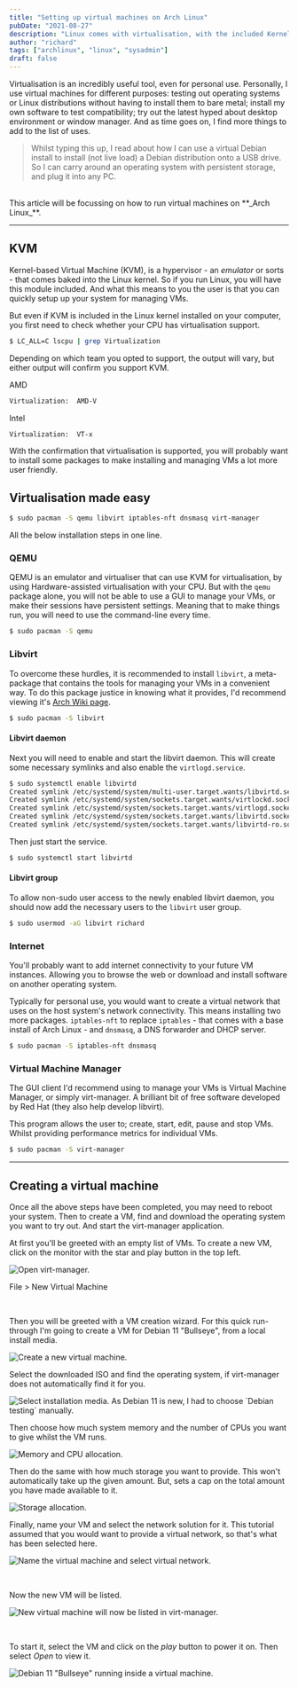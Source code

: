 ```yaml
---
title: "Setting up virtual machines on Arch Linux"
pubDate: "2021-08-27"
description: "Linux comes with virtualisation, with the included Kernel-based Virtual Machine (KVM) module. This tutorial goes through the simple steps needed to setup virtual machine management on Arch Linux."
author: "richard"
tags: ["archlinux", "linux", "sysadmin"]
draft: false
---
```



Virtualisation is an incredibly useful tool, even for personal use. Personally, I use virtual machines for different purposes: testing out operating systems or Linux distributions without having to install them to bare metal; install my own software to test compatibility; try out the latest hyped about desktop environment or window manager. And as time goes on, I find more things to add to the list of uses.

> Whilst typing this up, I read about how I can use a virtual Debian install to install (not live load) a Debian distribution onto a USB drive. So I can carry around an operating system with persistent storage, and plug it into any PC.

<br />

<Note type="warn">
  This article will be focussing on how to run virtual machines on **_Arch
  Linux_**.
</Note>

---

## KVM

Kernel-based Virtual Machine (KVM), is a hypervisor - an _emulator_ or sorts - that comes baked into the Linux kernel. So if you run Linux, you will have this module included. And what this means to you the user is that you can quickly setup up your system for managing VMs.

But even if KVM is included in the Linux kernel installed on your computer, you first need to check whether your CPU has virtualisation support.

```sh
$ LC_ALL=C lscpu | grep Virtualization
```

Depending on which team you opted to support, the output will vary, but either output will confirm you support KVM.

AMD

```sh
Virtualization:  AMD-V
```

Intel

```sh
Virtualization:  VT-x
```

With the confirmation that virtualisation is supported, you will probably want to install some packages to make installing and managing VMs a lot more user friendly.

## Virtualisation made easy

```sh
$ sudo pacman -S qemu libvirt iptables-nft dnsmasq virt-manager
```

<Note type="info">All the below installation steps in one line.</Note>

### QEMU

QEMU is an emulator and virtualiser that can use KVM for virtualisation, by using Hardware-assisted virtualisation with your CPU. But with the `qemu` package alone, you will not be able to use a GUI to manage your VMs, or make their sessions have persistent settings. Meaning that to make things run, you will need to use the command-line every time.

```sh
$ sudo pacman -S qemu
```

### Libvirt

To overcome these hurdles, it is recommended to install `libvirt`, a meta-package that contains the tools for managing your VMs in a convenient way. To do this package justice in knowing what it provides, I'd recommend viewing it's [Arch Wiki page](https://wiki.archlinux.org/title/Libvirt).

```sh
$ sudo pacman -S libvirt
```

#### Libvirt daemon

Next you will need to enable and start the libvirt daemon. This will create some necessary symlinks and also enable the `virtlogd.service`.

```sh
$ sudo systemctl enable libvirtd
Created symlink /etc/systemd/system/multi-user.target.wants/libvirtd.service → /usr/lib/systemd/system/libvirtd.service.
Created symlink /etc/systemd/system/sockets.target.wants/virtlockd.socket → /usr/lib/systemd/system/virtlockd.socket.
Created symlink /etc/systemd/system/sockets.target.wants/virtlogd.socket → /usr/lib/systemd/system/virtlogd.socket.
Created symlink /etc/systemd/system/sockets.target.wants/libvirtd.socket → /usr/lib/systemd/system/libvirtd.socket.
Created symlink /etc/systemd/system/sockets.target.wants/libvirtd-ro.socket → /usr/lib/systemd/system/libvirtd-ro.socket.
```

Then just start the service.

```sh
$ sudo systemctl start libvirtd
```

#### Libvirt group

To allow non-sudo user access to the newly enabled libvirt daemon, you should now add the necessary users to the `libvirt` user group.

```sh
$ sudo usermod -aG libvirt richard
```

### Internet

You'll probably want to add internet connectivity to your future VM instances. Allowing you to browse the web or download and install software on another operating system.

Typically for personal use, you would want to create a virtual network that uses on the host system's network connectivity. This means installing two more packages. `iptables-nft` to replace `iptables` - that comes with a base install of Arch Linux - and `dnsmasq`, a DNS forwarder and DHCP server.

```sh
$ sudo pacman -S iptables-nft dnsmasq
```

### Virtual Machine Manager

The GUI client I'd recommend using to manage your VMs is Virtual Machine Manager, or simply virt-manager. A brilliant bit of free software developed by Red Hat (they also help develop libvirt).

This program allows the user to; create, start, edit, pause and stop VMs. Whilst providing performance metrics for individual VMs.

```sh
$ sudo pacman -S virt-manager
```

---

## Creating a virtual machine

Once all the above steps have been completed, you may need to reboot your system. Then to create a VM, find and download the operating system you want to try out. And start the virt-manager application.

At first you'll be greeted with an empty list of VMs. To create a new VM, click on the monitor with the star and play button in the top left.

<img src={image1.src} alt="Open virt-manager." />

<Note type="info">File > New Virtual Machine</Note>

<br />

Then you will be greeted with a VM creation wizard. For this quick run-through I'm going to create a VM for Debian 11 "Bullseye", from a local install media.

<img src={image2.src} alt="Create a new virtual machine." />

<br />

Select the downloaded ISO and find the operating system, if virt-manager does not automatically find it for you.

<img src={image3.src} alt="Select installation media." />

<Note type="info">
  As Debian 11 is new, I had to choose `Debian testing` manually.
</Note>

Then choose how much system memory and the number of CPUs you want to give whilst the VM runs.

<img src={image4.src} alt="Memory and CPU allocation." />

<br />

Then do the same with how much storage you want to provide. This won't automatically take up the given amount. But, sets a cap on the total amount you have made available to it.

<img src={image5.src} alt="Storage allocation." />

<br />

Finally, name your VM and select the network solution for it. This tutorial assumed that you would want to provide a virtual network, so that's what has been selected here.

<img
  src={image6.src}
  alt="Name the virtual machine and select virtual network."
/>

<br />

Now the new VM will be listed.

<img
  src={image7.src}
  alt="New virtual machine will now be listed in virt-manager."
/>

<br />

To start it, select the VM and click on the _play_ button to power it on. Then select _Open_ to view it.

<img
  src={image8.src}
  alt='Debian 11 "Bullseye" running inside a virtual machine.'
/>
